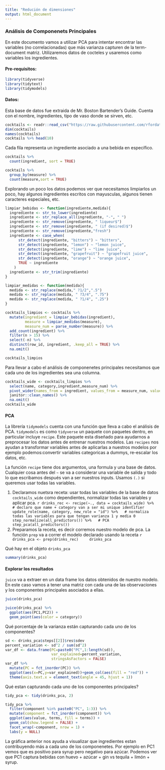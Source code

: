 ```yaml
---
title: "Redución de dimensiones"
output: html_document
---
```



### Análisis de Componenets Principales 

En este documento vamos a utilizar PCA para intentar encontrar las variables (no correlacionadas) que más varianza capturen de la term-document matriz. Utilizaremos datos de cocteles y usaremos como variables los ingredientes. 

#### Pre-requisitos:
```r
library(tidyverse)
library(tidytext)
library(tidymodels)
```



#### Datos:

Esta base de datos fue extraida de Mr. Boston Bartender's Guide. Cuenta con el nombre, ingredientes, tipo de vaso donde se sirven, etc. 
```r
cocktails <- readr::read_csv("https://raw.githubusercontent.com/rfordatascience/tidytuesday/master/data/2020/2020-05-26/boston_cocktails.csv")
dim(cocktails)
names(cocktails)
cocktails %>% head(10)
```

Cada fila representa un ingrediente asociado a una bebida en específico.
```r
cocktails %>%
  count(ingredient, sort = TRUE)

cocktails %>% 
  group_by(measure) %>% 
  count(measure,sort = TRUE)
```

Explorando un poco los datos podemos ver que necesitamos limpiarlos un poco, hay algunos ingredientes escritos con mayusculas, algunos tienen caracteres especiales, etc. 
```r
limpiar_bebidas <- function(ingrediente,medida){
  ingrediente <- str_to_lower(ingrediente)
  ingrediente <- str_replace_all(ingrediente, "-", " ")
  ingrediente <- str_remove(ingrediente, " liqueur$")
  ingrediente <- str_remove(ingrediente, " (if desired)$")
  ingrediente <- str_remove(ingrediente,"fresh")
  ingrediente <- case_when(
      str_detect(ingrediente, "bitters") ~ "bitters",
      str_detect(ingrediente, "lemon") ~ "lemon juice",
      str_detect(ingrediente, "lime") ~ "lime juice",
      str_detect(ingrediente, "grapefruit") ~ "grapefruit juice",
      str_detect(ingrediente, "orange") ~ "orange juice",
      TRUE ~ ingrediente
    )
  ingrediente <- str_trim(ingrediente)
}

limpiar_medidas <- function(medida){
  medida <- str_replace(medida," ?1/2",".5")
  medida <- str_replace(medida, " ?3/4", ".75")
  medida <- str_replace(medida, " ?1/4", ".25")
}

cocktails_limpios <- cocktails %>%
  mutate(ingredient = limpiar_bebidas(ingredient),
         measure = limpiar_medidas(measure),
         measure_num = parse_number(measure)) %>%
  add_count(ingredient) %>%
  filter(n > 15) %>%
  select(-n) %>%
  distinct(row_id, ingredient, .keep_all = TRUE) %>%
  na.omit()

cocktails_limpios
```

Para llevar a cabo el análisis de componenetes principales necesitamos que cada uno de los ingredientes sea una columna. 

```r
cocktails_wide <- cocktails_limpios %>%
  select(name, category,ingredient,measure_num) %>%
  pivot_wider(names_from = ingredient, values_from = measure_num, values_fill = 0) %>%
  janitor::clean_names() %>%
  na.omit()
cocktails_wide 
```

#### PCA

La librería `tidymodels` cuenta con una función que lleva a cabo el análisis de PCA. `tidymodels` es como `tidyverse` un paquete con paquetes dentro, en particular incluye `recipe`. Este paquete esta diseñado para ayudarnos a preprocesar los datos antes de entrenar nuestros modelos. Las `recipes` nos ayudan a transformar variables antes de aplicarlas a nuestros modelos por ejemplo podemos:convertir variables categoricas a dummys, re-escalar los datos, etc. 

La función `recipe` tiene dos argumentos, una formula y una base de datos. Cualquier cosa antes del `~` se va a considerar una variable de salida y todo lo que escribamos después van a ser nuestros inputs. Usamos `(.)` si queremos usar todas las variables.

1. Declaramos nuetsra receta: usar todas las variables de la base de datos `cocktails_wide` como dependientes, normalizar todas las variables y aplicar pca.
    ```r
drinks_rec <- recipe(~., data = cocktails_wide) %>%
  # declaro que name + category van a ser mi unique identifier
  update_role(name, category, new_role = "id") %>%
  # normaliza todas las variables para que tengan varianza 1 y media 0 
  step_normalize(all_predictors()) %>%
  # PCA 
  step_pca(all_predictors())
    ```
1. Preparamos la receta, es decir corremos nuestro modelo de pca. La función `prep` va a correr el modelo declarado usando la receta
    ```r
    drinks_pca <- prep(drinks_rec)
    drinks_pca
    ```

Qué hay en el objeto `drinks_pca`
```r
summary(drinks_pca)
```


#### Explorar los resultados 

`juice` va a extraer en un data frame los datos obtenidos de nuestro modelo. En este caso vamos a tener una matriz con cada una de las observaciones y los componentes principales asociados a ellas.  

```r
juice(drinks_pca)

juice(drinks_pca) %>%
  ggplot(aes(PC1,PC2)) + 
  geom_point(aes(color = category))
```

Qué porcentaje de la varianza están capturando cada uno de los componentes? 

```r
sd <- drinks_pca$steps[[2]]$res$sdev
percent_variation <- sd^2 / sum(sd^2)
var_df <- data.frame(PC=paste0("PC",1:length(sd)),
                     var_explained=percent_variation,
                     stringsAsFactors = FALSE)
var_df %>%
  mutate(PC = fct_inorder(PC)) %>%
  ggplot(aes(x=PC,y=var_explained))+geom_col(aes(fill = "red")) +
  theme(axis.text.x = element_text(angle = 45, hjust = 1))
```

Qué estan capturando cada uno de los componentes principales? 

```r
tidy_pca <- tidy(drinks_pca, 2)

tidy_pca %>%
  filter(component %in% paste0("PC", 1:3)) %>%
  mutate(component = fct_inorder(component)) %>%
  ggplot(aes(value, terms, fill = terms)) +
  geom_col(show.legend = FALSE) +
  facet_wrap(~component, nrow = 1) +
  labs(y = NULL)
```

La gráfica anterior nos ayuda a visualizar que ingredientes estan contribuyendo más a cada uno de los componenetes. Por ejemplo en PC1 vemos que es positivo para syrup pero negativo para azúcar.
Podemos ver que PC1 captura bebidas con huevo $+$ azúcar $+$ gin vs tequila $+$ limón $+$ syrup. 

